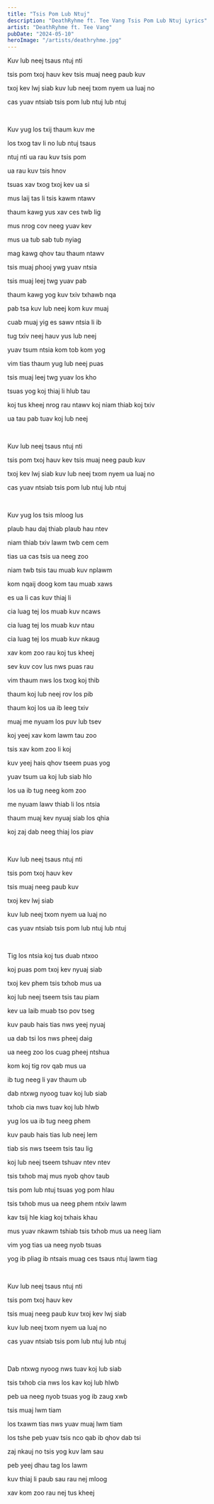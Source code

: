 ```yaml
---
title: "Tsis Pom Lub Ntuj"
description: "DeathRyhme ft. Tee Vang Tsis Pom Lub Ntuj Lyrics"
artist: "DeathRyhme ft. Tee Vang"
pubDate: "2024-05-10"
heroImage: "/artists/deathryhme.jpg"
---
```


Kuv lub neej tsaus ntuj nti

tsis pom txoj hauv kev tsis muaj neeg paub kuv

txoj kev lwj siab kuv lub neej txom nyem ua luaj no

cas yuav ntsiab tsis pom lub ntuj lub ntuj

<br />

Kuv yug los txij thaum kuv me

los txog tav li no lub ntuj tsaus

ntuj nti ua rau kuv tsis pom

ua rau kuv tsis hnov

tsuas xav txog txoj kev ua si

mus laij tas li tsis kawm ntawv

thaum kawg yus xav ces twb lig

mus nrog cov neeg yuav kev

mus ua tub sab tub nyiag

mag kawg qhov tau thaum ntawv

tsis muaj phooj ywg yuav ntsia

tsis muaj leej twg yuav pab

thaum kawg yog kuv txiv txhawb nqa

pab tsa kuv lub neej kom kuv muaj

cuab muaj yig es sawv ntsia li ib

tug txiv neej hauv yus lub neej

yuav tsum ntsia kom tob kom yog

vim tias thaum yug lub neej puas

tsis muaj leej twg yuav los kho

tsuas yog koj thiaj li hlub tau

koj tus kheej nrog rau ntawv koj niam thiab koj txiv

ua tau pab tuav koj lub neej

<br />

Kuv lub neej tsaus ntuj nti

tsis pom txoj hauv kev tsis muaj neeg paub kuv

txoj kev lwj siab kuv lub neej txom nyem ua luaj no

cas yuav ntsiab tsis pom lub ntuj lub ntuj

<br />

Kuv yug los tsis mloog lus

plaub hau daj thiab plaub hau ntev

niam thiab txiv lawm twb cem cem

tias ua cas tsis ua neeg zoo

niam twb tsis tau muab kuv nplawm

kom nqaij doog kom tau muab xaws

es ua li cas kuv thiaj li

cia luag tej los muab kuv ncaws

cia luag tej los muab kuv ntau

cia luag tej los muab kuv nkaug

xav kom zoo rau koj tus kheej

sev kuv cov lus nws puas rau

vim thaum nws los txog koj thib

thaum koj lub neej rov los pib

thaum koj los ua ib leeg txiv

muaj me nyuam los puv lub tsev

koj yeej xav kom lawm tau zoo

tsis xav kom zoo li koj

kuv yeej hais qhov tseem puas yog

yuav tsum ua koj lub siab hlo

los ua ib tug neeg kom zoo

me nyuam lawv thiab li los ntsia

thaum muaj kev nyuaj siab los qhia

koj zaj dab neeg thiaj los piav

<br />

Kuv lub neej tsaus ntuj nti

tsis pom txoj hauv kev

tsis muaj neeg paub kuv

txoj kev lwj siab

kuv lub neej txom nyem ua luaj no

cas yuav ntsiab tsis pom lub ntuj lub ntuj

<br />

Tig los ntsia koj tus duab ntxoo

koj puas pom txoj kev nyuaj siab

txoj kev phem tsis txhob mus ua

koj lub neej tseem tsis tau piam

kev ua laib muab tso pov tseg

kuv paub hais tias nws yeej nyuaj

ua dab tsi los nws pheej daig

ua neeg zoo los cuag pheej ntshua

kom koj tig rov qab mus ua

ib tug neeg li yav thaum ub

dab ntxwg nyoog tuav koj lub siab

txhob cia nws tuav koj lub hlwb

yug los ua ib tug neeg phem

kuv paub hais tias lub neej lem

tiab sis nws tseem tsis tau lig

koj lub neej tseem tshuav ntev ntev

tsis txhob maj mus nyob qhov taub

tsis pom lub ntuj tsuas yog pom hlau

tsis txhob mus ua neeg phem ntxiv lawm

kav tsij hle kiag koj txhais khau

mus yuav nkawm tshiab tsis txhob mus ua neeg liam

vim yog tias ua neeg nyob tsuas

yog ib pliag ib ntsais muag ces tsaus ntuj lawm tiag

<br />

Kuv lub neej tsaus ntuj nti

tsis pom txoj hauv kev

tsis muaj neeg paub kuv txoj kev lwj siab

kuv lub neej txom nyem ua luaj no

cas yuav ntsiab tsis pom lub ntuj lub ntuj

<br />

Dab ntxwg nyoog nws tuav koj lub siab

tsis txhob cia nws los kav koj lub hlwb

peb ua neeg nyob tsuas yog ib zaug xwb

tsis muaj lwm tiam

los txawm tias nws yuav muaj lwm tiam

los tshe peb yuav tsis nco qab ib qhov dab tsi

zaj nkauj no tsis yog kuv lam sau

peb yeej dhau tag los lawm

kuv thiaj li paub sau rau nej mloog

xav kom zoo rau nej tus kheej
